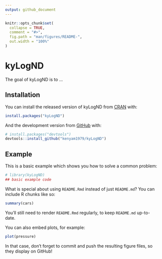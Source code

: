 ```yaml
---
output: github_document
---
```


<!-- README.md is generated from README.Rmd. Please edit that file -->

```r
knitr::opts_chunk$set(
  collapse = TRUE,
  comment = "#>",
  fig.path = "man/figures/README-",
  out.width = "100%"
)
```

# kyLogND

<!-- badges: start -->
<!-- badges: end -->

The goal of kyLogND is to ...

## Installation

You can install the released version of kyLogND from [CRAN](https://CRAN.R-project.org) with:

``` r
install.packages("kyLogND")
```

And the development version from [GitHub](https://github.com/) with:

``` r
# install.packages("devtools")
devtools::install_github("kenyam1979/kyLogND")
```
## Example

This is a basic example which shows you how to solve a common problem:

```r
# library(kyLogND)
## basic example code
```

What is special about using `README.Rmd` instead of just `README.md`? You can include R chunks like so:

```r
summary(cars)
```

You'll still need to render `README.Rmd` regularly, to keep `README.md` up-to-date.

You can also embed plots, for example:

```r
plot(pressure)
```

In that case, don't forget to commit and push the resulting figure files, so they display on GitHub!
